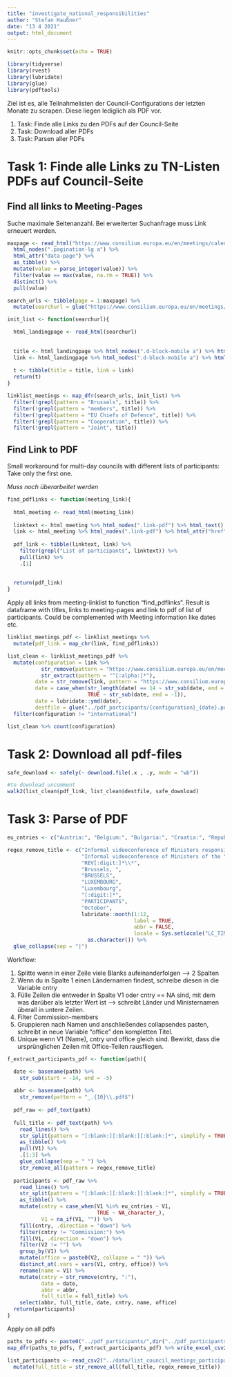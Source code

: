 ```yaml
---
title: "investigate_national_responsibilities"
author: "Stefan Haußner"
date: "13 4 2021"
output: html_document
---
```


```r
knitr::opts_chunk$set(echo = TRUE)
```

```r
library(tidyverse)
library(rvest)
library(lubridate)
library(glue)
library(pdftools)
```

Ziel ist es, alle Teilnahmelisten der Council-Configurations der letzten Monate zu scrapen. Diese liegen lediglich als PDF vor.

1. Task: Finde alle Links zu den PDFs auf der Council-Seite
2. Task: Download aller PDFs
3. Task: Parsen aller PDFs

# Task 1: Finde alle Links zu TN-Listen PDFs auf Council-Seite

## Find all links to Meeting-Pages

Suche maximale Seitenanzahl. Bei erweiterter Suchanfrage muss Link erneuert werden.

```r
maxpage <- read_html("https://www.consilium.europa.eu/en/meetings/calendar/?Category=meeting&Page=1&dateFrom=2019%2F07%2F01&dateTo=2022%2F06%2F08&filters=2024&filters=2027&filters=2021&filters=2020&filters=2026&filters=2022&filters=2025&filters=2028&filters=2029&filters=2023&filters=2019&filters=") %>% 
  html_nodes(".pagination-lg a") %>% 
  html_attr("data-page") %>% 
  as_tibble() %>% 
  mutate(value = parse_integer(value)) %>% 
  filter(value == max(value, na.rm = TRUE)) %>% 
  distinct() %>% 
  pull(value)
```


```r
search_urls <- tibble(page = 1:maxpage) %>% 
  mutate(searchurl = glue("https://www.consilium.europa.eu/en/meetings/calendar/?Category=meeting&Page={page}&dateFrom=2019%2F07%2F01&dateTo=2022%2F06%2F08&filters=2024&filters=2027&filters=2021&filters=2020&filters=2026&filters=2022&filters=2025&filters=2028&filters=2029&filters=2023&filters=2019&filters=")) %>% pull(searchurl)

init_list <- function(searchurl){

  html_landingpage <- read_html(searchurl)
  
  
  title <- html_landingpage %>% html_nodes(".d-block-mobile a") %>% html_text()
  link <- html_landingpage %>% html_nodes(".d-block-mobile a") %>% html_attr("href") %>% paste0("https://www.consilium.europa.eu",.)
  
  t <- tibble(title = title, link = link)
  return(t)
}

linklist_meetings <- map_dfr(search_urls, init_list) %>% 
  filter(!grepl(pattern = "Brussels", title)) %>% 
  filter(!grepl(pattern = "members", title)) %>% 
  filter(!grepl(pattern = "EU Chiefs of Defence", title)) %>% 
  filter(!grepl(pattern = "Cooperation", title)) %>% 
  filter(!grepl(pattern = "Joint", title))
```

## Find Link to PDF

Small workaround for multi-day councils with different lists of participants: Take only the first one.

*Muss noch überarbeitet werden*

```r
find_pdflinks <- function(meeting_link){
  
  html_meeting <- read_html(meeting_link)
  
  linktext <- html_meeting %>% html_nodes(".link-pdf") %>% html_text()
  link <- html_meeting %>% html_nodes(".link-pdf") %>% html_attr("href") %>% paste0("https://www.consilium.europa.eu",.)
  
  pdf_link <- tibble(linktext, link) %>% 
    filter(grepl("List of participants", linktext)) %>% 
    pull(link) %>% 
    .[1]
      
  
  return(pdf_link)
}
```


Apply all links from meeting-linklist to function "find_pdflinks". Result is dataframe with titles, links to meeting-pages and link to pdf of list of participants. Could be complemented with Meeting information like dates etc.

```r
linklist_meetings_pdf <- linklist_meetings %>% 
  mutate(pdf_link = map_chr(link, find_pdflinks))
```

```r
list_clean <- linklist_meetings_pdf %>% 
  mutate(configuration = link %>% 
           str_remove(pattern = "https://www.consilium.europa.eu/en/meetings/") %>% 
           str_extract(pattern = "^[:alpha:]*"),
         date = str_remove(link, pattern = "https://www.consilium.europa.eu/en/meetings/[:alpha:]*\\/"),
         date = case_when(str_length(date) == 14 ~ str_sub(date, end = -4),
                          TRUE ~ str_sub(date, end = -1)),
         date = lubridate::ymd(date),
         destfile = glue("../pdf_participants/{configuration}_{date}.pdf")) %>% 
  filter(configuration != "international")

list_clean %>% count(configuration)
```

# Task 2: Download all pdf-files

```r
safe_download <- safely(~ download.file(.x , .y, mode = "wb"))

#to download uncomment
walk2(list_clean$pdf_link, list_clean$destfile, safe_download)
```

# Task 3: Parse of PDF

```r
eu_cntries <- c("Austria:", "Belgium:", "Bulgaria:", "Croatia:", "Republic of Cyprus:", "Czech Republic:", "Denmark:", "Estonia:", "Finland:", "France:", "Germany:", "Greece:", "Hungary:", "Ireland:", "Italy:", "Latvia:", "Lithuania:", "Luxembourg:", "Malta:", "Netherlands:", "Poland:", "Portugal:", "Romania:", "Slovakia:", "Slovenia:", "Spain:", "Sweden:", "Commission:")

regex_remove_title <- c("Informal videoconference of Ministers responsible for ",
                        "Informal videoconference of Ministers of the ", 
                        "REV[:digit:]*\\*",
                        "Brussels, ",
                        "BRUSSELS",
                        "LUXEMBOURG",
                        "Luxembourg",
                        "[:digit:]*",
                        "PARTICIPANTS",
                        "October",
                        lubridate::month(1:12, 
                                         label = TRUE, 
                                         abbr = FALSE, 
                                         locale = Sys.setlocale("LC_TIME", "English")) %>% 
                          as.character()) %>% 
  glue_collapse(sep = "|")
```

Workflow:

1. Splitte wenn in einer Zeile viele Blanks aufeinanderfolgen --> 2 Spalten
2. Wenn du in Spalte 1 einen Ländernamen findest, schreibe diesen in die Variable cntry
3. Fülle Zeilen die entweder in Spalte V1 oder cntry == NA sind, mit dem was darüber als letzter Wert ist --> schreibt Länder und Ministernamen überall in untere Zeilen.
4. Filter Commission-members
5. Gruppieren nach Namen und anschließendes collapsendes pasten, schreibt in neue Variable "office" den kompletten Titel.
6. Unique wenn V1 (Name), cntry und office gleich sind. Bewirkt, dass die ursprünglichen Zeilen mit Office-Teilen rausfliegen.

```r
f_extract_participants_pdf <- function(path){

  date <- basename(path) %>%
    str_sub(start = -14, end = -5)
  
  abbr <- basename(path) %>%
    str_remove(pattern = "_.{10}\\.pdf$")
  
  pdf_raw <- pdf_text(path)
    
  full_title <- pdf_text(path) %>% 
    read_lines() %>%
    str_split(pattern = "[:blank:][:blank:][:blank:]*", simplify = TRUE) %>% 
    as_tibble() %>%
    pull(V1) %>% 
    .[1:3] %>%
    glue_collapse(sep = " ") %>% 
    str_remove_all(pattern = regex_remove_title)
    
  participants <- pdf_raw %>% 
    read_lines() %>%
    str_split(pattern = "[:blank:][:blank:][:blank:]*", simplify = TRUE) %>% 
    as_tibble() %>% 
    mutate(cntry = case_when(V1 %in% eu_cntries ~ V1,
                             TRUE ~ NA_character_),
           V1 = na_if(V1, "")) %>%
    fill(cntry, .direction = "down") %>%
    filter(cntry != "Commission:") %>% 
    fill(V1, .direction = "down") %>% 
    filter(V2 != "") %>% 
    group_by(V1) %>% 
    mutate(office = paste0(V2, collapse = " ")) %>% 
    distinct_at(.vars = vars(V1, cntry, office)) %>% 
    rename(name = V1) %>% 
    mutate(cntry = str_remove(cntry, ":"),
           date = date,
           abbr = abbr,
           full_title = full_title) %>% 
    select(abbr, full_title, date, cntry, name, office)
  return(participants)
}

```

Apply on all pdfs

```r
paths_to_pdfs <- paste0("../pdf_participants/",dir("../pdf_participants/"))
map_dfr(paths_to_pdfs, f_extract_participants_pdf) %>% write_excel_csv2("../data/list_council_meetings_participants.csv")
```


```r
list_participants <- read_csv2("../data/list_council_meetings_participants.csv") %>% 
  mutate(full_title = str_remove_all(full_title, regex_remove_title))
```